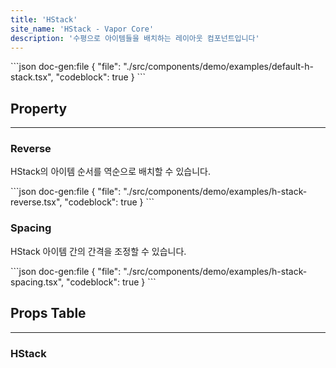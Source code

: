 ```yaml
---
title: 'HStack'
site_name: 'HStack - Vapor Core'
description: '수평으로 아이템들을 배치하는 레이아웃 컴포넌트입니다'
---
```


<Demo name="default-h-stack">
```json doc-gen:file
{
    "file": "./src/components/demo/examples/default-h-stack.tsx",
    "codeblock": true
}
```
</Demo>

## Property

---

### Reverse

HStack의 아이템 순서를 역순으로 배치할 수 있습니다.

<Demo name="h-stack-reverse">
```json doc-gen:file
{
    "file": "./src/components/demo/examples/h-stack-reverse.tsx",
    "codeblock": true
}
```
</Demo>

### Spacing

HStack 아이템 간의 간격을 조정할 수 있습니다.

<Demo name="h-stack-spacing">
```json doc-gen:file
{
    "file": "./src/components/demo/examples/h-stack-spacing.tsx",
    "codeblock": true
}
```
</Demo>

## Props Table

---

### HStack

<NewComponentPropsTable componentName="h-stack" />
